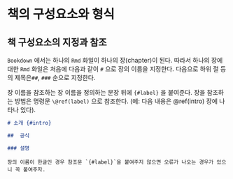 \mainmatter

# 책의 구성요소와 형식 {#intro}


## 책 구성요소의 지정과 참조

`Bookdown` 에서는 하나의 `Rmd` 화일이 하나의 장(chapter)이 된다. 따라서 하나의 장에 대한 `Rmd` 화일은 처음에 다음과 같이 `#` 으로 장의 이름을 지정한다.  다음으로 하위 절 등의 제목은`##`, `###` 순으로 지정한다. 

장 이름을 참조하는 장 이름을 정의하는 문장 뒤에 `{#label}` 을 붙여준다. 장을 참조하는 방법은 명령문 `\@ref(label)`  으로 참조한다. (예: 다음 내용은 \@ref(intro) 장에 나타나 있다).

```markdown
# 소개 {#intro}

##  공식

### 설명
```


```block2
장의 이름이 한글인 경우 참조문 `{#label}`을 붙여주지 않으면 오류가 나오는 경우가 있으니 꼭 붙여주자.
```
